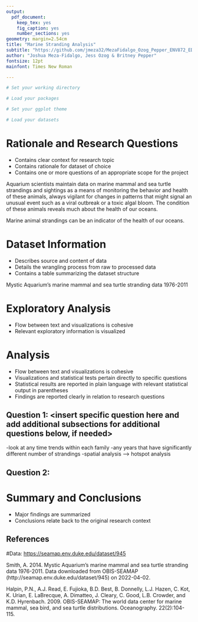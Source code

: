 ```yaml
---
output: 
  pdf_document:
    keep_tex: yes
    fig_caption: yes
    number_sections: yes
geometry: margin=2.54cm
title: "Marine Stranding Analysis"
subtitle: "https://github.com/jmeza32/MezaFidalgo_Ozog_Pepper_ENV872_EDA_FinalProject.git"
author: "Joshua Meza-Fidalgo, Jess Ozog & Britney Pepper"
fontsize: 12pt
mainfont: Times New Roman

---
```


\newpage
\tableofcontents 
\newpage
\listoftables 
\newpage
\listoffigures 
\newpage

```r
# Set your working directory

# Load your packages

# Set your ggplot theme

# Load your datasets


```


# Rationale and Research Questions
* Contains clear context for research topic
* Contains rationale for dataset of choice
* Contains one or more questions of an appropriate scope for the project



Aquarium scientists maintain data on marine mammal and sea turtle strandings and sightings as a means of monitoring the behavior and health of these animals, always vigilant for changes in patterns that might signal an unusual event such as a viral outbreak or a toxic algal bloom. The condition of these animals reveals much about the health of our oceans.

Marine animal strandings can be an indicator of the health of our oceans. 


\newpage

# Dataset Information
* Describes source and content of data
* Details the wrangling process from raw to processed data
* Contains a table summarizing the dataset structure


Mystic Aquarium's marine mammal and sea turtle stranding data 1976-2011



\newpage

# Exploratory Analysis 
* Flow between text and visualizations is cohesive
* Relevant exploratory information is visualized



\newpage

# Analysis
* Flow between text and visualizations is cohesive
* Visualizations and statistical tests pertain directly to specific questions 
* Statistical results are reported in plain language with relevant statistical output in parentheses 
* Findings are reported clearly in relation to research questions



## Question 1: <insert specific question here and add additional subsections for additional questions below, if needed>

-look at any time trends within each family
-any years that have significantly different number of strandings
-spatial analysis --> hotspot analysis

## Question 2: 




\newpage

# Summary and Conclusions
* Major findings are summarized
* Conclusions relate back to the original research context 


\newpage

## References

#Data: <https://seamap.env.duke.edu/dataset/945> 

Smith, A. 2014. Mystic Aquarium's marine mammal and sea turtle stranding data 1976-2011. Data downloaded from OBIS-SEAMAP (http://seamap.env.duke.edu/dataset/945) on 2022-04-02.

Halpin, P.N., A.J. Read, E. Fujioka, B.D. Best, B. Donnelly, L.J. Hazen, C. Kot, K. Urian, E. LaBrecque, A. Dimatteo, J. Cleary, C. Good, L.B. Crowder, and K.D. Hyrenbach. 2009. OBIS-SEAMAP: The world data center for marine mammal, sea bird, and sea turtle distributions. Oceanography. 22(2):104-115.
